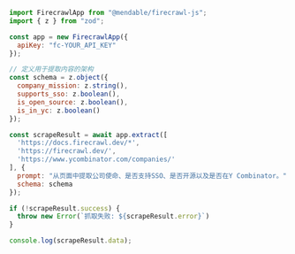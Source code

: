 ```js
import FirecrawlApp from "@mendable/firecrawl-js";
import { z } from "zod";

const app = new FirecrawlApp({
  apiKey: "fc-YOUR_API_KEY"
});

// 定义用于提取内容的架构
const schema = z.object({
  company_mission: z.string(),
  supports_sso: z.boolean(),
  is_open_source: z.boolean(),
  is_in_yc: z.boolean()
});

const scrapeResult = await app.extract([
  'https://docs.firecrawl.dev/*', 
  'https://firecrawl.dev/', 
  'https://www.ycombinator.com/companies/'
], {
  prompt: "从页面中提取公司使命、是否支持SSO、是否开源以及是否在Y Combinator。",
  schema: schema
});

if (!scrapeResult.success) {
  throw new Error(`抓取失败: ${scrapeResult.error}`)
}

console.log(scrapeResult.data);
```